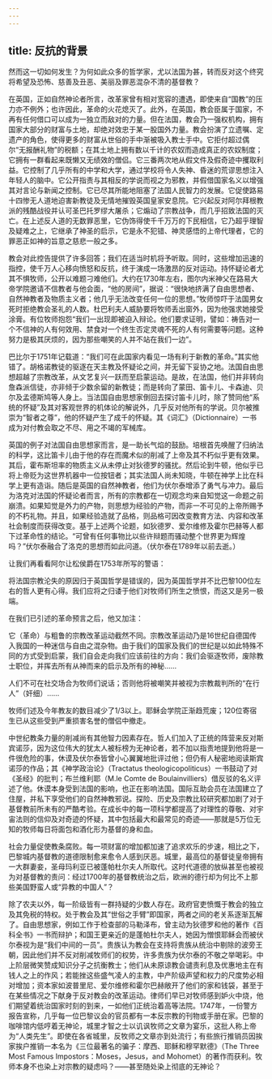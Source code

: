 ```yaml
---
---
---
```

title: 反抗的背景
---




然而这一切如何发生？为何如此众多的哲学家，尤以法国为甚，转而反对这个终究将希望及恐怖、慈善及丑恶、美丽及罪恶混杂不清的基督教？

在英国，正如自然神论者所言，改革家曾有相对宽容的遭遇，即使来自“国教”的压力亦不例外；也许因此，革命的火花熄灭了。此外，在英国，教会臣属于国家，不再有任何借口可以成为一独立而敌对的力量。但在法国，教会乃一强权机构，拥有国家大部分的财富与土地，却绝对效忠于某一股国外力量。教会扮演了立遗嘱、定遗产的角色，使得更多的财富从世俗的手中渐被吸入教士手中。它拒付超过偶尔“无报酬礼物”的税额；在其土地上拥有数以千计的农奴而造成真正的农奴制度；它拥有一群看起来既懒又无绩效的僧侣。它三番两次地从假文件及假奇迹中攫取利益。它控制了几乎所有的中学和大学，通过学校将令人失神、昏迷的荒谬思想注入年轻人的脑中。它公开指责与其相反的学说而视之为邪教，并假借国家名义以增强其对言论与新闻之控制。它已尽其所能地阻塞了法国人民智力的发展。它促使路易十四惨无人道地迫害新教徒及无情地摧毁英国皇家安息院。它兴起反对阿尔拜根教派的残酷战役并认可圣巴托罗缪大屠杀；它煽动了宗教战争，而几乎招致法国的灭亡。在上述反人道的无数罪恶里，它伪饰得使千千万万的下民相信，它乃超乎理智及疑难之上，它继承了神圣的启示，它是永不犯错、神灵感悟的上帝代理者，它的罪恶正如神的旨意之慈悲一般之多。

教会对此控告提供了许多回答；我们在适当时机将予听取。同时，这些增加迅速的指控，使千万人心移向愤怒和反抗，终于演成一场激昂的反对运动。持怀疑论者尤其不惧牧师，公开以难题刁难他们。大约在1730年左右，图尔内米神父在路易大帝学院邀请不信教者与他会面，“他的房间”，据说：“很快地挤满了自由思想者、自然神教者及物质主义者；他几乎无法改变任何一位的思想。”牧师惊吓于法国男女死时拒绝教会圣礼的人数。杜巴利夫人威胁要将牧师丢出窗外，因为他强求她接受涂膏。有位牧师抱怨“我们一出现即被迫入辩论。他们要求证明，譬如：祷告对一个不信神的人有何效用、禁食对一个终生否定灵魂不死的人有何需要等问题。这种努力是极其厌烦的，因为那些嘲笑的人并不站在我们一边”。

巴比尔于1751年记载道：“我们可在此国家内看见一场有利于新教的革命。”其实他错了。胡格诺教徒的驱逐在天主教及怀疑论之间，并无留下妥协之地。法国自由思想超越了宗教改革，从文艺复兴一跃而至启蒙运动。是故，在法国，他们并非转向詹森派信徒，亦非倾于少数余留的新教徒；而是转向了蒙田、笛卡儿、卡森迪、贝尔及孟德斯鸠等人身上。当法国自由思想家倒回去探讨笛卡儿时，除了赞同他“系统的怀疑”及其对客观世界的机体论的解说外，几乎反对他所有的学说。贝尔被推崇为“智者之尊”，他的怀疑产生了成千的怀疑。其《词汇》（Dictionnaire）一书成为对付教会取之不尽、用之不竭的军械库。

英国的例子对法国自由思想家而言，是一助长气焰的鼓励。培根首先唤醒了归纳法的科学，这比笛卡儿由于他的存在而魔术似的削减了上帝及其不朽似乎更有效果。其后，霍布斯坦率的物质主义从未停止对狄德罗的骚扰。然后论到牛顿，他似乎已将上帝贬为这世界机器中一位按钮者；其实法国人尚未知晓，牛顿在神学上比在科学上更有造诣。随后是英国的自然神教者，他们为伏尔泰增添了勇气与冲力。最后为洛克对法国的怀疑论者而言，所有的宗教都在一切观念均来自知觉这一命题之前崩溃。如果知觉是外力的产物，则思想为经验的产物，而非一不可见的上帝所赐予的不朽礼物。并且，如果经验造就了品格，则品格可因改变教育方法、内容和改革社会制度而获得改变。基于上述两个论题，如狄德罗、爱尔维修及霍尔巴赫等人都下过革命性的结论。“可曾有任何事物比以些许辩题而骚动整个世界更为辉煌吗？”伏尔泰融合了洛克的思想而如此问道。（伏尔泰在1789年以前去逝。）

让我们再看看阿尔让松侯爵在1753年所写的警语：

将法国宗教沦失的原因归于英国哲学是错误的，因为英国哲学并不比巴黎100位左右的哲人更有心得。我们应将之归诿于他们对牧师们所生之愤恨，而这又是另一极端。



在我们已引述的革命预言之后，他又加注：

它（革命）与粗鲁的宗教改革运动截然不同。宗教改革运动乃是16世纪自德国传入我国的一种迷信与自由之混杂物。由于我们的国家及我们的世纪是以如此特殊不同的方式受到启蒙，我们自会走向我们应该前往的方向：我们会驱逐牧师，废除教士职位，并挥去所有从神而来的启示及所有的神秘……

人们不可在社交场合为牧师们说话；否则他将被嘲笑并被视为宗教裁判所的“在行人”（奸细）……

牧师们述及今年教友的数目减少了1/3以上。耶稣会学院正渐趋荒废；120位寄宿生已从这些受到严重损害名誉的僧侣中撤走。



中世纪教条力量的削减尚有其他智力因素存在。哲人们加入了正统的阵营来反对斯宾诺莎，因为这位伟大的犹太人被标榜为无神论者，若不加以指责地提到他将是一件很危险的事，休谟及伏尔泰皆曾小心翼翼地批评过他；但仍有人秘密地阅读斯宾诺莎的作品；其《神学政治论》（Tractatus theologicopoliticus）一书鼓动了对《圣经》的批判；布兰维利耶（M.le Comte de Boulainvilliers）借反驳的名义评述了他。休谟本身受到法国的影响，也正在影响法国。国际互助会员在法国建立了住屋，并私下享受他们的自然神教邪说。探险、历史及宗教比较研究都加剧了对于基督教前所未有的严酷考验。在成长中的每一项科学都提高了对理性的尊敬、对宇宙法则的信仰及对奇迹的怀疑，其中包括最大和最常见的奇迹——那就是5万位无知的牧师每日将面包和酒化形为基督的身和血。

社会力量促使教条腐败。每一项财富的增加都加速了追求欢乐的步速，相比之下，巴黎城内基督教的道德限制愈来愈令人感到厌恶。城里，最高位的基督徒皇帝拥有一大群妻妾，圣母玛利亚已被蓬帕杜尔夫人所取代。这时代道德的放纵甚至也被视为对基督教的责问：经过1700年的基督教统治之后，欧洲的德行却为何比不上那些美国野蛮人或“异教的中国人”？

除了农夫以外，每一阶级皆有一群持疑的少数人存在。政府官吏愤慨于教会的独立及其免税的特权。处于教会及其“世俗之手臂”即国家，两者之间的老关系逐渐瓦解了。自由思想家，例如工作于检查部的马勒泽布，曾主动为狄德罗和他的著作《百科全书》一书而辩护；和国王更亲近的是蓬帕杜尔夫人，她因为憎恨耶稣会而被伏尔泰视为是“我们中间的一员”。贵族认为教会在支持将贵族从统治中剔除的波旁王朝，因此他们并不反对削减牧师们的权势，许多贵族为伏尔泰的不敬之举喝彩。中上阶层微笑赞成知识分子之抗衡教士；他们从未原谅教会谴责利息及优惠地主在有钱人之上的作风；若能挫这些盛气凌人的主教，中产阶级声望和权力的尺度势必相对增加；资本家如波普里尼、爱尔维修和霍尔巴赫敞开了他们的家和钱袋，甚至于在某些情况之下献身于反对教会的改革运动。律师们早已对牧师感到妒火中烧，他们期望着统治国家时刻的到来，一如他们正统治着高等法院。1747年，一份警方报告宣称，几乎每一位巴黎议会的官员都有一本反宗教的刊物或手册在家。巴黎的咖啡馆内低哼着无神论，城里才智之士以讥讽牧师之文章为宴乐，这批人称上帝为“人类先生”。即使在各省城里，反牧师之文章亦到处流行；有些旅行推销员因挨家挨户推销一本名为《三位最著名的骗子：摩西、耶稣和穆罕默德》（The Three Most Famous Impostors：Moses，Jesus，and Mohomet）的著作而获利。牧师本身不也染上对宗教的疑虑吗？——甚至随处染上彻底的无神论？